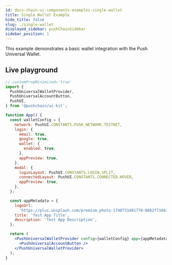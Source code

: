 ```yaml
---
id: docs-chain-ui-components-examples-single-wallet
title: Single Wallet Example
hide_title: false
slug: ./single-wallet
displayed_sidebar: pushChainSidebar
sidebar_position: 1
---
```


This example demonstrates a basic wallet integration with the Push Universal Wallet.

## Live playground

```jsx live
// customPropMinimized='true'
import {
  PushUniversalWalletProvider,
  PushUniversalAccountButton,
  PushUI,
} from '@pushchain/ui-kit';

function App() {
  const walletConfig = {
    network: PushUI.CONSTANTS.PUSH_NETWORK.TESTNET,
    login: {
      email: true,
      google: true,
      wallet: {
        enabled: true,
      },
      appPreview: true,
    },
    modal: {
      loginLayout: PushUI.CONSTANTS.LOGIN.SPLIT,
      connectedLayout: PushUI.CONSTANTS.CONNECTED.HOVER,
      appPreview: true,
    },
  };

  const appMetadata = {
    logoUrl:
      'https://plus.unsplash.com/premium_photo-1746731481770-08b2f71661d0?q=80&w=2671&auto=format&fit=crop&ixlib=rb-4.1.0&ixid=M3wxMjA3fDB8MHxwaG90by1wYWdlfHx8fGVufDB8fHx8fA%3D%3D',
    title: 'Test App Title',
    description: 'Test App Description',
  };

  return (
    <PushUniversalWalletProvider config={walletConfig} app={appMetadata}>
      <PushUniversalAccountButton />
    </PushUniversalWalletProvider>
  );
}
```
